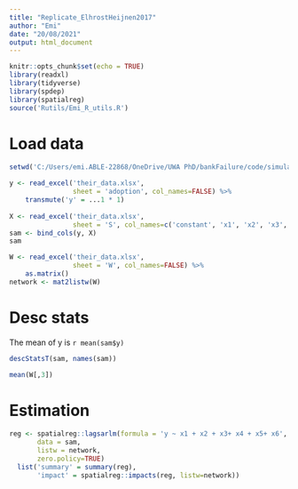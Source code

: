 ```yaml
---
title: "Replicate_ElhrostHeijnen2017"
author: "Emi"
date: "20/08/2021"
output: html_document
---
```


```r
knitr::opts_chunk$set(echo = TRUE)
library(readxl)
library(tidyverse)
library(spdep)
library(spatialreg)
source('Rutils/Emi_R_utils.R')
```

# Load data
```r
setwd('C:/Users/emi.ABLE-22868/OneDrive/UWA PhD/bankFailure/code/simulations/R_vs_Matlab/ElhrostHeijnen2017')

y <- read_excel('their_data.xlsx',
                sheet = 'adoption', col_names=FALSE) %>%
    transmute('y' = ...1 * 1)
  
X <- read_excel('their_data.xlsx',
                sheet = 'S', col_names=c('constant', 'x1', 'x2', 'x3', 'x4', 'x5', 'x6'))
sam <- bind_cols(y, X) 
sam

W <- read_excel('their_data.xlsx',
                sheet = 'W', col_names=FALSE) %>%
    as.matrix()
network <- mat2listw(W)
```


# Desc stats
The mean of y is `r mean(sam$y)`
```r
descStatsT(sam, names(sam))

mean(W[,3])
```

# Estimation
```r
reg <- spatialreg::lagsarlm(formula = 'y ~ x1 + x2 + x3+ x4 + x5+ x6', 
       data = sam,
       listw = network, 
       zero.policy=TRUE)
  list('summary' = summary(reg),
       'impact' = spatialreg::impacts(reg, listw=network))
```
